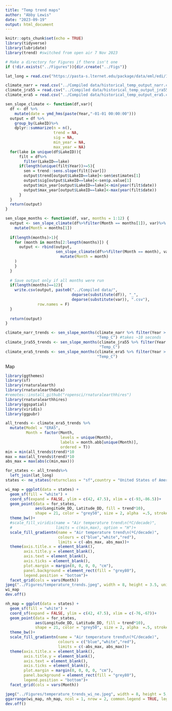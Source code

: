 ```yaml
---
title: "Temp trend maps"
author: "Abby Lewis"
date: "2023-09-19"
output: html_document
---
```


```r
knitr::opts_chunk$set(echo = TRUE)
library(tidyverse)
library(lubridate)
library(trend) #switched from open air 7 Nov 2023

# Make a directory for Figures if there isn't one
if (!dir.exists("../Figures")){dir.create("../Figs")}
```

```r
lat_long = read.csv("https://pasta-s.lternet.edu/package/data/eml/edi/1029/9/fadd3eaa25b5fdd1fc4efba70e660579")

climate_narr = read.csv("../Compiled data/historical_temp_output_narr.csv")
climate_jra55 = read.csv("../Compiled data/historical_temp_output_jra55.csv")
climate_era5 = read.csv("../Compiled data/historical_temp_output_era5.csv")
```

```r
sen_slope_climate <- function(df,var){
  df <- df %>%
    mutate(date = ymd_hms(paste(Year,"-01-01 00:00:00")))
  output = df %>%
    group_by(LakeID)%>%
    dplyr::summarize(n = n(),
                     trend = NA,
                     sig = NA,
                     min_year = NA,
                     max_year = NA)
  for(lake in unique(df$LakeID)){
      filt = df%>%
        filter(LakeID==lake)
      if(length(unique(filt$Year))>=5){
        sen = trend::sens.slope(filt[[var]])
        output$trend[output$LakeID==lake]<-sen$estimates[1]
        output$sig[output$LakeID==lake]<-sen$p.value[1]
        output$min_year[output$LakeID==lake]<-min(year(filt$date))
        output$max_year[output$LakeID==lake]<-max(year(filt$date))
      }
  }
  return(output)
}

sen_slope_months <- function(df, var, months = 1:12) {
  output <- sen_slope_climate(df%>%filter(Month == months[1]), var)%>%
    mutate(Month = months[1])
  
  if(length(months)>1){
    for (month in months[2:length(months)]) {
      output <- rbind(output, 
                      sen_slope_climate(df%>%filter(Month == month), var)%>%
                        mutate(Month = month)
    )
    }
  }
  
  # Save output only if all months were run
  if(length(months)==12){
    write.csv(output, paste0("../Compiled data/", 
                             deparse(substitute(df)), "_",
                             deparse(substitute(var)), ".csv"), 
              row.names = F)
  }
  
  return(output)
}

climate_narr_trends <- sen_slope_months(climate_narr %>% filter(Year > 1980), 
                                        "Temp_C") #takes ~10 seconds
climate_jra55_trends <- sen_slope_months(climate_jra55 %>% filter(Year > 1980), 
                                         "Temp_C")
climate_era5_trends <- sen_slope_months(climate_era5 %>% filter(Year > 1980), 
                                        "Temp_C")
```

Map
```r
library(ggthemes)
library(sf)
library(rnaturalearth)
library(rnaturalearthdata)
#remotes::install_github("ropensci/rnaturalearthhires")
library(rnaturalearthhires)
library(ggspatial)
library(viridis)
library(ggpubr)

all_trends <- climate_era5_trends %>% 
  mutate(Model = "ERA5",
         Month = factor(Month, 
                        levels = unique(Month), 
                        labels = month.abb[unique(Month)],
                        ordered = T))
min = min(all_trends$trend)*10
max = max(all_trends$trend)*10
abs_max = max(abs(c(min,max)))

for_states <- all_trends%>%
  left_join(lat_long)
states <- ne_states(returnclass = "sf",country = "United States of America")

wi_map = ggplot(data = states) +
  geom_sf(fill = "white") +
  coord_sf(expand = FALSE, ylim = c(42, 47.5), xlim = c(-93,-86.5))+
  geom_point(data = for_states, 
             aes(Longitude_DD, Latitude_DD, fill = trend*10),
             shape = 21, color = "grey50", size = 2, alpha  =.5, stroke = .4)+
  theme_bw()+
  #scale_fill_viridis(name = "Air temperature trend\n(ºC/decade)",
  #                   limits = c(min,max), option = "H")+
  scale_fill_gradientn(name = "Air temperature trend\n(ºC/decade)",
                       colours = c("blue","white","red"),
                       limits = c(-abs_max, abs_max))+
  theme(axis.title.x = element_blank(),
        axis.title.y = element_blank(),
        axis.text = element_blank(),
        axis.ticks = element_blank(),
        plot.margin = margin(0, 0, 0, 0, "cm"),
        panel.background = element_rect(fill = "grey80"),
        legend.position = "bottom")+
  facet_grid(cols = vars(Month))
jpeg("../Figures/temperature_trends.jpeg", width = 8, height = 3.5, units = "in", res = 300)
wi_map
dev.off()

nh_map = ggplot(data = states) +
  geom_sf(fill = "white") +
  coord_sf(expand = FALSE, ylim = c(42, 47.5), xlim = c(-76,-67))+
  geom_point(data = for_states, 
             aes(Longitude_DD, Latitude_DD, fill = trend*10),
             shape = 21, color = "grey50", size = 2, alpha  =.5, stroke = .4)+
  theme_bw()+
  scale_fill_gradientn(name = "Air temperature trend\n(ºC/decade)",
                       colours = c("blue","white","red"),
                       limits = c(-abs_max, abs_max))+
  theme(axis.title.x = element_blank(),
        axis.title.y = element_blank(),
        axis.text = element_blank(),
        axis.ticks = element_blank(),
        plot.margin = margin(0, 0, 0, 0, "cm"),
        panel.background = element_rect(fill = "grey80"),
        legend.position = "bottom")+
  facet_grid(cols = vars(Month))

jpeg("../Figures/temperature_trends_wi_ne.jpeg", width = 8, height = 5, units = "in", res = 300)
ggarrange(wi_map, nh_map, ncol = 1, nrow = 2, common.legend = TRUE, legend = "bottom")
dev.off()
```


